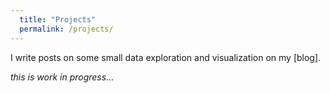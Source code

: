```yaml
---
  title: "Projects"
  permalink: /projects/
---
```


I write posts on some small data exploration and visualization on my [blog].  

*this is work in progress...*  
